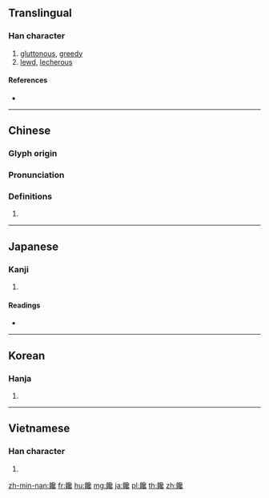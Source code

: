 {{character info/new}}
{{also|馋}}
==Translingual==

===Han character===
{{Han char|rn=184|rad=食|as=17|sn=26|four=87713|canj=OINRI}}

# [[gluttonous]], [[greedy]]
# [[lewd]], [[lecherous]]

====References====
* {{Han ref|kx=1427.220|dkj=44479|dj=1952.300|hdz=74479.040|uh=995E|ud=39262|bh=C661|bd=50785}}

----

==Chinese==
{{zh-forms|s=馋}}

===Glyph origin===
{{Han etym}}

===Pronunciation===
{{zh-pron
|m=chán
|c=caam4
|h=pfs=
|md=
|mn=chhîm/sâm
|w=
|mc=y
|oc=y
|cat=
}}

===Definitions===
{{zh-hanzi}}

# {{rfdef|lang=zh}}

----

==Japanese==

===Kanji===
{{ja-kanji|grade=|rs=食17}}

# {{defn|lang=ja|sort=食17}}

====Readings====
* {{ja-readings|on=[[さん]] (san), [[ぜん]] (zen)|kun=[[むさぼる]] (musaboru)}}

----

==Korean==

===Hanja===
{{ko-hanja|hangeul=참|eumhun=|rv=cham|mr=ch'am|y=cham}}

# {{defn|lang=ko|sort=食17}}

----

==Vietnamese==

===Han character===
{{vi-hantu|[[sàm]], [[thèm]], [[thiểm]]|rs=食17}}

# {{defn|lang=vi|sort=食17}}

[[zh-min-nan:饞]]
[[fr:饞]]
[[hu:饞]]
[[mg:饞]]
[[ja:饞]]
[[pl:饞]]
[[th:饞]]
[[zh:饞]]